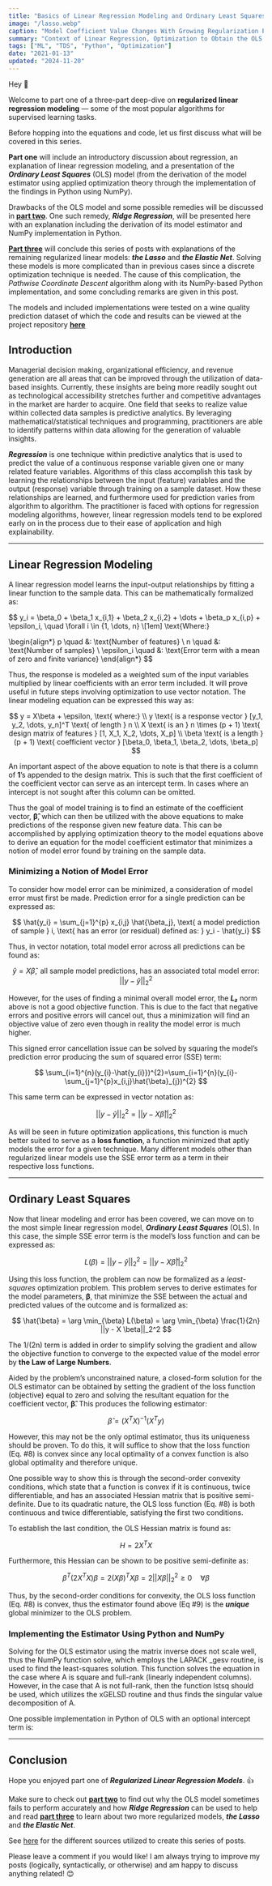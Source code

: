 ```yaml
---
title: "Basics of Linear Regression Modeling and Ordinary Least Squares (OLS)"
image: "/lasso.webp"
caption: "Model Coefficient Value Changes With Growing Regularization Penalty Values (Image by author)"
summary: "Context of Linear Regression, Optimization to Obtain the OLS Model Estimator, and an Implementation in Python Using Numpy"
tags: ["ML", "TDS", "Python", "Optimization"]
date: "2021-01-13"
updated: "2024-11-20"
---
```


Hey 👋

Welcome to part one of a three-part deep-dive on **regularized linear regression modeling** — some of the most popular algorithms for supervised learning tasks.

Before hopping into the equations and code, let us first discuss what will be covered in this series.

**Part one** will include an introductory discussion about regression, an explanation of linear regression modeling, and a presentation of the ***Ordinary Least Squares*** (OLS) model (from the derivation of the model estimator using applied optimization theory through the implementation of the findings in Python using NumPy).

Drawbacks of the OLS model and some possible remedies will be discussed in [**part two**](/blog/regularized-linear-regression-models-pt2). One such remedy, ***Ridge Regression***, will be presented here with an explanation including the derivation of its model estimator and NumPy implementation in Python.

[**Part three**](/blog/regularized-linear-regression-models-pt3) will conclude this series of posts with explanations of the remaining regularized linear models: ***the Lasso*** and ***the Elastic Net***. Solving these models is more complicated than in previous cases since a discrete optimization technique is needed. The cause of this complication, the *Pathwise Coordinate Descent* algorithm along with its NumPy-based Python implementation, and some concluding remarks are given in this post.

The models and included implementations were tested on a wine quality prediction dataset of which the code and results can be viewed at the project repository [**here**](https://github.com/wyattowalsh/regularized-linear-regression-deep-dive)

## Introduction

Managerial decision making, organizational efficiency, and revenue generation are all areas that can be improved through the utilization of data-based insights. Currently, these insights are being more readily sought out as technological accessibility stretches further and competitive advantages in the market are harder to acquire. One field that seeks to realize value within collected data samples is predictive analytics. By leveraging mathematical/statistical techniques and programming, practitioners are able to identify patterns within data allowing for the generation of valuable insights.

***Regression*** is one technique within predictive analytics that is used to predict the value of a continuous response variable given one or many related feature variables. Algorithms of this class accomplish this task by learning the relationships between the input (feature) variables and the output (response) variable through training on a sample dataset. How these relationships are learned, and furthermore used for prediction varies from algorithm to algorithm. The practitioner is faced with options for regression modeling algorithms, however, linear regression models tend to be explored early on in the process due to their ease of application and high explainability.

---

## Linear Regression Modeling

A linear regression model learns the input-output relationships by fitting a linear function to the sample data. This can be mathematically formalized as:

$$
y_i = \beta_0 + \beta_1 x_{i,1} + \beta_2 x_{i,2} + \dots + \beta_p x_{i,p} + \epsilon_i, \quad \forall i \in \{1, \dots, n\}
\\[1em]
\text{Where:}

\begin{align*}
p \quad &: \text{Number of features} \\
n \quad &: \text{Number of samples} \\
\epsilon_i \quad &: \text{Error term with a mean of zero and finite variance}
\end{align*} 
$$


Thus, the response is modeled as a weighted sum of the input variables multiplied by linear coefficients with an error term included. It will prove useful in future steps involving optimization to use vector notation. The linear modeling equation can be expressed this way as:

$$
y = X\beta + \epsilon, \text{ where:}
\\
y \text{ is a response vector } [y_1, y_2, \dots, y_n]^T \text{ of length } n
\\
X \text{ is an } n \times (p + 1) \text{ design matrix of features } [1, X_1, X_2, \dots, X_p]
\\
\beta \text{ is a length } (p + 1) \text{ coefficient vector } [\beta_0, \beta_1, \beta_2, \dots, \beta_p]
$$

An important aspect of the above equation to note is that there is a column of **1**’s appended to the design matrix. This is such that the first coefficient of the coefficient vector can serve as an intercept term. In cases where an intercept is not sought after this column can be omitted.

Thus the goal of model training is to find an estimate of the coefficient vector, **β̂**, which can then be utilized with the above equations to make predictions of the response given new feature data. This can be accomplished by applying optimization theory to the model equations above to derive an equation for the model coefficient estimator that minimizes a notion of model error found by training on the sample data.

### Minimizing a Notion of Model Error

To consider how model error can be minimized, a consideration of model error must first be made. Prediction error for a single prediction can be expressed as:

$$
\hat{y_i} = \sum_{j=1}^{p} x_{i,j} \hat{\beta_j}, \text{ a model prediction of sample } i, \text{ has an error (or residual) defined as: } y_i - \hat{y_i}
$$

Thus, in vector notation, total model error across all predictions can be found as:

$$
\hat{y} = X \hat{\beta}, \text{ all sample model predictions, has an associated total model error: } ||y - \hat{y}||_2^2
$$

However, for the uses of finding a minimal overall model error, the ***L₂*** norm above is not a good objective function. This is due to the fact that negative errors and positive errors will cancel out, thus a minimization will find an objective value of zero even though in reality the model error is much higher.

This signed error cancellation issue can be solved by squaring the model’s prediction error producing the sum of squared error (SSE) term:

$$
\sum_{i=1}^{n}(y_{i}-\hat{y_{i}})^{2}=\sum_{i=1}^{n}(y_{i}-\sum_{j=1}^{p}x_{i,j}\hat{\beta}_{j})^{2}
$$

This same term can be expressed in vector notation as:

$$
||y - \hat{y}||_2^2 = ||y - X \hat{\beta}||_2^2
$$

As will be seen in future optimization applications, this function is much better suited to serve as a **loss function**, a function minimized that aptly models the error for a given technique. Many different models other than regularized linear models use the SSE error term as a term in their respective loss functions.

---

## Ordinary Least Squares

Now that linear modeling and error has been covered, we can move on to the most simple linear regression model, ***Ordinary Least Squares*** (OLS). In this case, the simple SSE error term is the model’s loss function and can be expressed as:

$$
L(\beta) = ||y - \hat{y}||_2^2 = ||y - X \hat{\beta}||_2^2
$$

Using this loss function, the problem can now be formalized as a *least-squares* optimization problem. This problem serves to derive estimates for the model parameters, **β**, that minimize the SSE between the actual and predicted values of the outcome and is formalized as:

$$
\hat{\beta} = \arg \min_{\beta} L(\beta) = \arg \min_{\beta} \frac{1}{2n} ||y - X \beta||_2^2
$$

The 1/(2n) term is added in order to simplify solving the gradient and allow the objective function to converge to the expected value of the model error by **the Law of Large Numbers**.

Aided by the problem’s unconstrained nature, a closed-form solution for the OLS estimator can be obtained by setting the gradient of the loss function (objective) equal to zero and solving the resultant equation for the coefficient vector, **β̂**. This produces the following estimator:

$$
\hat{\beta} = (X^TX)^{-1}(X^Ty)
$$

However, this may not be the only optimal estimator, thus its uniqueness should be proven. To do this, it will suffice to show that the loss function (Eq. #8) is convex since any local optimality of a convex function is also global optimality and therefore unique.

One possible way to show this is through the second-order convexity conditions, which state that a function is convex if it is continuous, twice differentiable, and has an associated Hessian matrix that is positive semi-definite. Due to its quadratic nature, the OLS loss function (Eq. #8) is both continuous and twice differentiable, satisfying the first two conditions.

To establish the last condition, the OLS Hessian matrix is found as:

$$
H = 2X^TX
$$

Furthermore, this Hessian can be shown to be positive semi-definite as:

$$
\beta^T(2X^TX)\beta = 2(X\beta)^TX\beta = 2||X\beta||_2^2 \ge 0 \quad \forall \beta
$$

Thus, by the second-order conditions for convexity, the OLS loss function (Eq. #8) is convex, thus the estimator found above (Eq #9) is the ***unique*** global minimizer to the OLS problem.

### Implementing the Estimator Using Python and NumPy

Solving for the OLS estimator using the matrix inverse does not scale well, thus the NumPy function solve, which employs the LAPACK _gesv routine, is used to find the least-squares solution. This function solves the equation in the case where A is square and full-rank (linearly independent columns). However, in the case that A is not full-rank, then the function lstsq should be used, which utilizes the xGELSD routine and thus finds the singular value decomposition of A.

One possible implementation in Python of OLS with an optional intercept term is:

<Gist url="https://gist.github.com/wyattowalsh/75a3ea1df349c6a3598839d6f042b9e6" />

---

## Conclusion

Hope you enjoyed part one of ***Regularized Linear Regression Models***. 👍

Make sure to check out [**part two**](/blog/regularized-linear-regression-models-pt2) to find out why the OLS model sometimes fails to perform accurately and how ***Ridge Regression*** can be used to help and read [**part three**](/blog/regularized-linear-regression-models-pt3) to learn about two more regularized models, ***the Lasso*** and ***the Elastic Net***.

See [here](https://github.com/wyattowalsh/regularized-linear-regression-deep-dive/blob/master/SOURCES.md) for the different sources utilized to create this series of posts.

Please leave a comment if you would like! I am always trying to improve my posts (logically, syntactically, or otherwise) and am happy to discuss anything related! 😊
